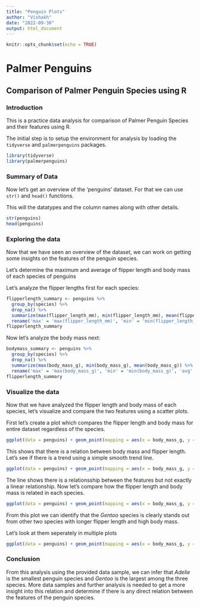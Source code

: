 ```yaml
---
title: "Penguin Plots"
author: "Vishakh"
date: "2022-09-30"
output: html_document
---
```


```r
knitr::opts_chunk$set(echo = TRUE)
```

# Palmer Penguins


## Comparison of Palmer Penguin Species using R


### Introduction


This is a practice data analysis for comparison of Palmer Penguin Species and their features using R.

The initial step is to setup the environment for analysis by loading the `tidyverse` and `palmerpenguins` packages.

```r
library(tidyverse)
library(palmerpenguins)
```


### Summary of Data


Now let's get an overview of the 'penguins' dataset. For that we can use `str()` and `head()` functions.

This will the datatypes and the column names along with other details.

```r
str(penguins)
head(penguins)
```


### Exploring the data


Now that we have seen an overview of the dataset, we can work on getting some insights on the features of the penguin species.

Let's determine the maximum and average of flipper length and body mass of each species of penguins

Let's analyze the flipper lengths first for each species:

```r
flipperlength_summary <- penguins %>%
  group_by(species) %>%
  drop_na() %>%
  summarize(max(flipper_length_mm), min(flipper_length_mm), mean(flipper_length_mm)) %>%
  rename('max' = 'max(flipper_length_mm)', 'min' = 'min(flipper_length_mm)', 'avg' = 'mean(flipper_length_mm)')
flipperlength_summary
```

Now let's analyze the body mass next:

```r
bodymass_summary <- penguins %>%
  group_by(species) %>%
  drop_na() %>%
  summarize(max(body_mass_g), min(body_mass_g), mean(body_mass_g)) %>%
  rename('max' = 'max(body_mass_g)', 'min' = 'min(body_mass_g)', 'avg' = 'mean(body_mass_g)')
flipperlength_summary
```



### Visualize the data


Now that we have analyzed the flipper length and body mass of each species, let's visualize and compare the two features using a scatter plots.

First let's create a plot which compares the flipper length and body mass for entire dataset regardless of the species.

```r
ggplot(data = penguins) + geom_point(mapping = aes(x = body_mass_g, y = flipper_length_mm))
```

This shows that there is a relation between body mass and flipper length. Let's see if there is a trend using a simple smooth trend line.

```r
ggplot(data = penguins) + geom_point(mapping = aes(x = body_mass_g, y = flipper_length_mm)) + geom_smooth(mapping = aes(x = body_mass_g, y = flipper_length_mm))
```

The line shows there is a relationsship between the features but not exactly a linear relationship. 
Now let's compare how the flipper length and body mass is related in each species.

```r
ggplot(data = penguins) + geom_point(mapping = aes(x = body_mass_g, y = flipper_length_mm, color = species))
```

From this plot we can identify that the *Gentoo* species is clearly stands out from other two species with longer flipper length and high body mass.

Let's look at them seperately in multiple plots

```r
ggplot(data = penguins) + geom_point(mapping = aes(x = body_mass_g, y = flipper_length_mm, color = species)) + facet_wrap(~species)
```


### Conclusion


From this analysis using the provided data sample, we can infer that *Adelie* is the smallest penguin species and *Gentoo* is the largest among the three species. More data samples and further analysis is needed to get a more insight into this relation and determine if there is any direct relation between the features of the penguin species.